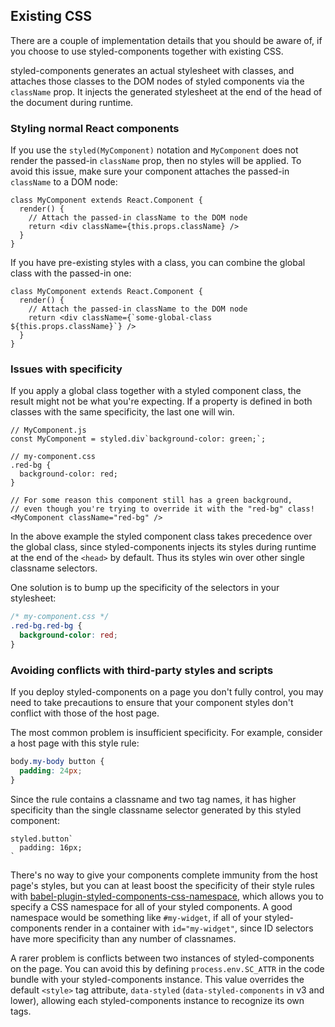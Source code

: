 ## Existing CSS

There are a couple of implementation details that you should be aware of, if you choose to use
styled-components together with existing CSS.

styled-components generates an actual stylesheet with classes, and attaches those classes to
the DOM nodes of styled components via the `className` prop.
It injects the generated stylesheet at the end of the head of the document during runtime.

### Styling normal React components

If you use the `styled(MyComponent)` notation and `MyComponent` does not
render the passed-in `className` prop, then no styles will be applied.
To avoid this issue, make sure your component attaches the passed-in `className` to a DOM node:

```tsx
class MyComponent extends React.Component {
  render() {
    // Attach the passed-in className to the DOM node
    return <div className={this.props.className} />
  }
}
```

If you have pre-existing styles with a class, you can combine the global class with the
passed-in one:

```tsx
class MyComponent extends React.Component {
  render() {
    // Attach the passed-in className to the DOM node
    return <div className={`some-global-class ${this.props.className}`} />
  }
}
```

### Issues with specificity

If you apply a global class together with a styled component class, the result might not be
what you're expecting. If a property is defined in both classes with the same specificity,
the last one will win.

```tsx
// MyComponent.js
const MyComponent = styled.div`background-color: green;`;

// my-component.css
.red-bg {
  background-color: red;
}

// For some reason this component still has a green background,
// even though you're trying to override it with the "red-bg" class!
<MyComponent className="red-bg" />
```

In the above example the styled component class takes precedence over the global class, since
styled-components injects its styles during runtime at the end of the `<head>` by default.
Thus its styles win over other single classname selectors.

One solution is to bump up the specificity of the selectors in your stylesheet:

```css
/* my-component.css */
.red-bg.red-bg {
  background-color: red;
}
```

### Avoiding conflicts with third-party styles and scripts

If you deploy styled-components on a page you don't fully control, you may need to take
precautions to ensure that your component styles don't conflict with those of the host page.

The most common problem is insufficient specificity. For example, consider a host page with this
style rule:

```css
body.my-body button {
  padding: 24px;
}
```

Since the rule contains a classname and two tag names, it has higher specificity than the single
classname selector generated by this styled component:

```tsx
styled.button`
  padding: 16px;
`
```

There's no way to give your components complete immunity from the host page's styles, but you can
at least boost the specificity of their style rules with
[babel-plugin-styled-components-css-namespace](https://github.com/QuickBase/babel-plugin-styled-components-css-namespace),
which allows you to specify a CSS namespace for all of your styled components. A good namespace
would be something like `#my-widget`, if all of your styled-components render in a container
with `id="my-widget"`, since ID selectors have more specificity than any number of classnames.

A rarer problem is conflicts between two instances of styled-components on the page. You can avoid
this by defining `process.env.SC_ATTR` in the code bundle with your styled-components instance.
This value overrides the default `<style>` tag attribute, `data-styled` (`data-styled-components` in v3 and lower), allowing
each styled-components instance to recognize its own tags.
